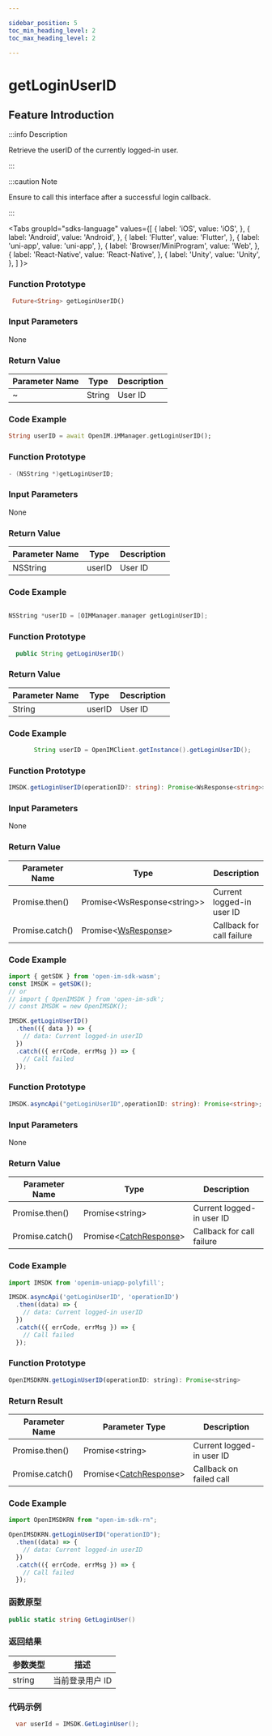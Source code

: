 ```yaml
---

sidebar_position: 5
toc_min_heading_level: 2
toc_max_heading_level: 2

---
```


# getLoginUserID

## Feature Introduction

:::info Description

Retrieve the userID of the currently logged-in user.

:::

:::caution Note

Ensure to call this interface after a successful login callback.

:::

<Tabs
groupId="sdks-language"
values={[
{ label: 'iOS', value: 'iOS', },
{ label: 'Android', value: 'Android', },
{ label: 'Flutter', value: 'Flutter', },
{ label: 'uni-app', value: 'uni-app', },
{ label: 'Browser/MiniProgram', value: 'Web', },
{ label: 'React-Native', value: 'React-Native', },
{ label: 'Unity', value: 'Unity', },
]
}>

<TabItem value="Flutter">

### Function Prototype

```dart showLineNumbers
 Future<String> getLoginUserID()
```

### Input Parameters

None

### Return Value

| Parameter Name | Type   | Description |
| -------------- | ------ | ----------- |
| ~              | String | User ID     |

### Code Example

```dart showLineNumbers
String userID = await OpenIM.iMManager.getLoginUserID();

```

</TabItem>

<TabItem value="iOS">

### Function Prototype

```swift showLineNumbers
- (NSString *)getLoginUserID;
```

### Input Parameters

None

### Return Value

| Parameter Name | Type     | Description |
| -------------- | -------- | ----------- |
| NSString       | userID   | User ID     |

### Code Example

```swift showLineNumbers

NSString *userID = [OIMManager.manager getLoginUserID];

```

</TabItem>

<TabItem value="Android">

### Function Prototype

```java showLineNumbers
  public String getLoginUserID()
```

### Return Value

| Parameter Name | Type   | Description |
| -------------- | ------ | ----------- |
| String         | userID | User ID     |

### Code Example

```java showLineNumbers
       String userID = OpenIMClient.getInstance().getLoginUserID();
```

</TabItem>

<TabItem value="Web">

### Function Prototype

```ts showLineNumbers
IMSDK.getLoginUserID(operationID?: string): Promise<WsResponse<string>>;
```

### Input Parameters

None

### Return Value

| Parameter Name  | Type | Description                     |
| --------------- | ---- | ------------------------------- |
| Promise.then()  | Promise<WsResponse<string\>\>      | Current logged-in user ID |
| Promise.catch() | Promise<[WsResponse](/class/response.mdx)\> | Callback for call failure |

### Code Example

```js showLineNumbers
import { getSDK } from 'open-im-sdk-wasm';
const IMSDK = getSDK();
// or
// import { OpenIMSDK } from 'open-im-sdk';
// const IMSDK = new OpenIMSDK();

IMSDK.getLoginUserID()
  .then(({ data }) => {
    // data: Current logged-in userID
  })
  .catch(({ errCode, errMsg }) => {
    // Call failed
  });
```

</TabItem>

<TabItem value="uni-app">

### Function Prototype

```ts showLineNumbers
IMSDK.asyncApi("getLoginUserID",operationID: string): Promise<string>;
```

### Input Parameters

None

### Return Value

| Parameter Name  | Type | Description                     |
| --------------- | ---- | ------------------------------- |
| Promise.then()  | Promise<string\>                   | Current logged-in user ID |
| Promise.catch() | Promise<[CatchResponse](/class/response.mdx)\> | Callback for call failure |

### Code Example

```js showLineNumbers
import IMSDK from 'openim-uniapp-polyfill';

IMSDK.asyncApi('getLoginUserID', 'operationID')
  .then((data) => {
    // data: Current logged-in userID
  })
  .catch(({ errCode, errMsg }) => {
    // Call failed
  });
```

</TabItem>
<TabItem value="React-Native">

### Function Prototype

```js showLineNumbers
OpenIMSDKRN.getLoginUserID(operationID: string): Promise<string>
```

### Return Result

| Parameter Name        | Parameter Type                                                | Description           |
| --------------- | ------------------------------------------------------- | --------------- |
| Promise.then()  | Promise<string\>                                        | Current logged-in user ID |
| Promise.catch() | Promise<[CatchResponse](/class/response.mdx)\> | Callback on failed call    |

### Code Example

```js showLineNumbers
import OpenIMSDKRN from "open-im-sdk-rn";

OpenIMSDKRN.getLoginUserID("operationID");
  .then((data) => {
    // data: Current logged-in userID
  })
  .catch(({ errCode, errMsg }) => {
    // Call failed
  });
```


</TabItem>

<TabItem value="Unity">

### 函数原型

```C# showLineNumbers
public static string GetLoginUser()
```

### 返回结果

| 参数类型    | 描述            |
| -----------| --------------- |
| string     | 当前登录用户 ID |

### 代码示例

```C# showLineNumbers
  var userId = IMSDK.GetLoginUser();
```

</TabItem>

</Tabs>